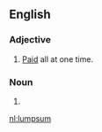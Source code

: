 ==English==

===Adjective===
{{en-adj|-}}
# [[paid|Paid]] all at one time.
===Noun===
{{infl|en|noun}}
# {{alternative spelling of|lump sum}}

[[nl:lumpsum]]